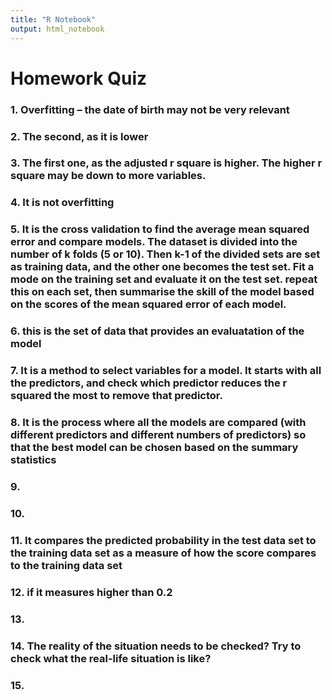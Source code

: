 ```yaml
---
title: "R Notebook"
output: html_notebook
---
```


# Homework Quiz

### 1. Overfitting -- the date of birth may not be very relevant

### 2. The second, as it is lower

### 3. The first one, as the adjusted r square is higher. The higher r square may be down to more variables.

### 4. It is not overfitting

### 5. It is the cross validation  to find the average mean squared error and compare models. The dataset is divided into the number of k folds (5 or 10). Then k-1 of the divided sets are set as training data, and the other one becomes the test set. Fit a mode on the training set and evaluate it on the test set. repeat this on each set, then summarise the skill of the model based on the scores of the mean squared error of each model.

### 6. this is the set of data that provides an evaluatation of the model

### 7. It is a method to select variables for a model. It starts with all the predictors, and check which predictor reduces the r squared the most to remove that predictor. 

### 8. It is the process where all the models are compared (with different predictors and different numbers of predictors) so that the best model can be chosen based on the summary statistics

### 9. 

### 10. 

### 11. It compares the predicted probability in the test data set to the training data set as a measure of how the score compares to the training data set

### 12. if it measures higher than 0.2

### 13. 

### 14. The reality of the situation needs to be checked? Try to check what the real-life situation is like?

### 15. 